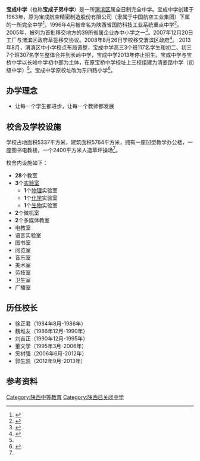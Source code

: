 {{orphan|time=2013-10-08T07:29:12+00:00}}
{{Infobox School
| name           = 宝成中学
| other_name     = Baocheng Middle School
| image          = 
| logo           = 
| motto          = 修学储能、厚德载物
| established    = 1963年
| closed         = 2013年
| type           = [[完全中学|完全中学]]
| language       = 
| religion       = 
| affiliation    = 
| district       = 
| grades         = 
| founder        = 
| president      = 
| principal      = 郭生凯
| vice_principal = 张新贵、赵春
| assistaant_principal =
| dean           = 
| college        = 
| house          = 
| su             = 
| sc             = 
| cs             = 
| cc             = 
| faculty        = 62
| staff          = 65
| students       = 902
| area           = 5337平方米
| athletics      = 
| conference     = 
| tree           = 
| colors         = 
| mascot         = 
| magazine       = 
| free_label     = 
| free_text      = 
| free_label2    = 
| free_text2     = 
| free_label3    = 
| free_text3     = 
| free_label4    = 
| free_text4     = 
| free_label5    = 
| free_text5     = 
| address        = [[陕西省|陕西省]][[宝鸡市|宝鸡市]][[渭滨区|渭滨区]]东四路2号
| website        = [http://www.bjbczx.com http://www.bjbczx.com]
}}

'''宝成中学'''（也称'''宝成子弟中学'''）是一所[[渭滨区|渭滨区]]属全日制完全中学。宝成中学创建于1963年，原为宝成航空精密制造股份有限公司（隶属于中国航空工业集团）下属的一所完全中学<ref name="清姜路中学">{{Cite web |url= http://www.bbra.cn/86778.aspx |title= 2013年08月21日《政风行风热线》 宝鸡市渭滨区教体局 |date= 2013年8月21日 |accessdate= 2013年10月7日 |archive-date= 2016年3月4日 |archive-url= https://web.archive.org/web/20160304111709/http://www.bbra.cn/86778.aspx |dead-url= no }}</ref>，1996年4月被命名为陕西省国防科技工业系统重点中学<ref name="名校简介—宝成中学">{{Cite web |url= http://www.weibin.gov.cn/?viewinfor-645-0-4947.htm |title= 名校简介—宝成中学 |publisher= 教体局 |date= 2011年10月14日 |accessdate= 2013年10月7日 |archive-date= 2021年4月19日 |archive-url= https://web.archive.org/web/20210419113645/http://www.weibin.gov.cn/?viewinfor-645-0-4947.htm }}</ref>。2005年，被列为首批移交地方的39所省属企业办中小学之一<ref name="三十九所企办中小学移交地方">{{Cite web |url=http://hsb.hsw.cn/gb/newsdzb/2005-11/18/content_2375537.htm |title=三十九所企办中小学移交地方 | publisher=华商网 - 华商报 |date=2005年11月18日 |accessdate= 2013年10月7日 }}</ref>。2007年12月20日工厂与渭滨区政府草签移交协议。2008年8月26日学校移交渭滨区政府<ref name="宝成中学移交">{{Cite web |url=http://www.sxbjedu.com/info.jsp?urltype=news.NewsContentUrl&wbnewsid=2277&wbtreeid=1025 |title=驻渭滨区5所省属企业子校移交签字仪式隆重举行 |publisher=渭滨教育网 |date=2008年8月27日 |accessdate=2013年10月7日 |archive-url=https://web.archive.org/web/20150610202436/http://www.sxbjedu.com/info.jsp?urltype=news.NewsContentUrl&wbnewsid=2277&wbtreeid=1025 |archive-date=2015年6月10日 |dead-url=yes }}</ref>。
2013年8月，渭滨区中小学校点布局调整，宝成中学高三3个班117名学生和初二、初三7个班307名学生整体合并到长岭中学，宝成中学2013年停止招生。宝成中学与宝桥中学以长岭中学初中部为主体，在原宝桥中学校址上三校组建为清姜路中学（初级中学）<ref name="清姜路中学"/>。宝成中学原校址改为东四路小学<ref name="东四路小学">{{Cite web |url= http://www.sxbjedu.com/info.jsp?urltype=news.NewsContentUrl&wbnewsid=25334&wbtreeid=1170 |title= 东四路小学开学工作进展顺利 |date= 2013年9月3日 |accessdate= 2013年10月7日 |archive-url= https://web.archive.org/web/20150610211124/http://www.sxbjedu.com/info.jsp?urltype=news.NewsContentUrl&wbnewsid=25334&wbtreeid=1170 |archive-date= 2015年6月10日 |dead-url= yes }}</ref>。


== 办学理念 ==
*让每一个学生都进步，让每一个教师都发展


== 校舍及学校设施 ==
学校占地面积5337平方米，建筑面积5764平方米，拥有一座凹型教学办公楼，一座图书电教楼，一个2400平方米人造草坪操场<ref name="名校简介—宝成中学"/>。

校舍内设施如下：

*'''28'''个教室
*'''3'''个[[实验室|实验室]]
**'''1'''个[[物理|物理]]实验室
**'''1'''个[[化学|化学]]实验室
**'''1'''个[[生物|生物]]实验室
*'''2'''个微机室
*'''2'''个多媒体教室
*电教室
*语言实验室
*图书室
*阅览室
*音乐室
*美术室
*劳技室
*卫生室
*广播室

== 历任校长 ==
* 徐正君（1984年8月-1986年）
* 魏堆友（1986年12月-1990年）
* 刘吉正（1990年12月-1995年）
* 董文学（1995年3月-2006年）
* 奚树强（2006年6月-2012年）
* 郭生凯（2012年9月-2013年）

== 参考资料 ==
<div class="references-small">
<references/>
</div>



[[Category:陕西中等教育|Category:陕西中等教育]]
[[Category:陕西已关闭中学|Category:陕西已关闭中学]]